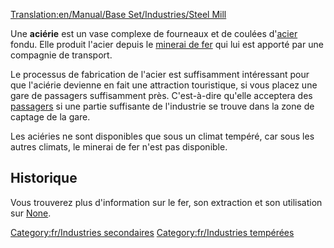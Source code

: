 [[Translation:en/Manual/Base Set/Industries/Steel Mill]]

{{fr/Industries|image=en/Steelmill.png|nom=Aciérie
|climats=[[fr/Manual/Climat#Tempéré|Tempéré]]
|accepte=[[fr/Manual/Base Set/Cargos/Minerai de fer|Minerai de fer]]
|produit=[[fr/Manual/Base Set/Cargos/Acier|Acier]]
}}
Une '''aciérie''' est un vase complexe de fourneaux et de coulées d'[[fr/Manual/Base Set/Cargos/Acier|acier]] fondu. Elle produit l'acier depuis le [[fr/Manual/Base Set/Cargos/Minerai de fer|minerai de fer]] qui lui est apporté par une compagnie de transport.

Le processus de fabrication de l'acier est suffisamment intéressant pour que l'aciérie devienne en fait une attraction touristique, si vous placez une gare de passagers suffisamment près. C'est-à-dire qu'elle acceptera des [[fr/Manual/Base Set/Cargos/Passagers|passagers]] si une partie suffisante de l'industrie se trouve dans la zone de captage de la gare.

Les aciéries ne sont disponibles que sous un climat tempéré, car sous les autres climats, le minerai de fer n'est pas disponible.

==Historique==
Vous trouverez plus d'information sur le fer, son extraction et son utilisation sur [https://www.wikipedia.org/wiki/fr:Aciérie None].

[[Category:fr/Industries secondaires]]
[[Category:fr/Industries tempérées]]